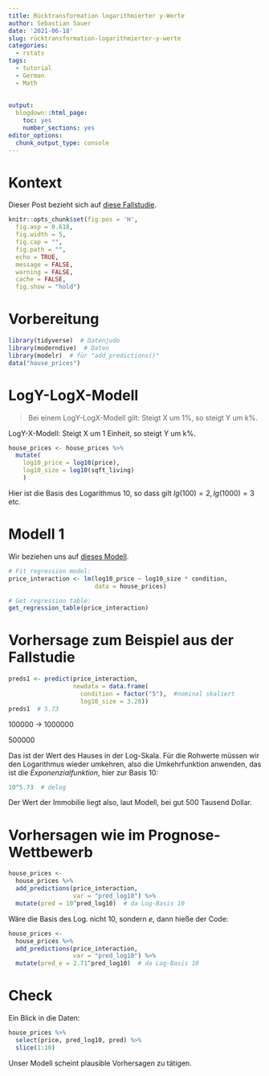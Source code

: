 ```yaml
---
title: Rücktransformation logarithmierter y-Werte
author: Sebastian Sauer
date: '2021-06-18'
slug: rücktransformation-logarithmierter-y-werte
categories:
  - rstats
tags:
  - tutorial
  - German
  - Math
  
  
output:
  blogdown::html_page:
    toc: yes
    number_sections: yes
editor_options: 
  chunk_output_type: console
---
```




# Kontext

Dieser Post bezieht sich auf [diese Fallstudie](https://moderndive.com/11-thinking-with-data.html#seattle-house-prices).


```r
knitr::opts_chunk$set(fig.pos = 'H',
  fig.asp = 0.618,
  fig.width = 5,
  fig.cap = "", 
  fig.path = "",
  echo = TRUE,
  message = FALSE,
  warning = FALSE,
  cache = FALSE,
  fig.show = "hold")
```


# Vorbereitung


```r
library(tidyverse)  # Datenjudo
library(moderndive)  # Daten
library(modelr)  # für "add_predictions()"
data("house_prices")
```


# LogY-LogX-Modell

>   Bei einem LogY-LogX-Modell gilt: Steigt X um 1%, so steigt Y um k%.

LogY-X-Modell: Steigt X um 1 Einheit, so steigt Y um k%.



```r
house_prices <- house_prices %>%
  mutate(
    log10_price = log10(price),
    log10_size = log10(sqft_living)
    )
```


Hier ist die Basis des Logarithmus 10, so dass gilt $lg(100) = 2, lg(1000) = 3$ etc.

# Modell 1

Wir beziehen uns auf [dieses Modell](https://moderndive.com/11-thinking-with-data.html#house-prices-regression).



```r
# Fit regression model:
price_interaction <- lm(log10_price ~ log10_size * condition, 
                        data = house_prices)

# Get regression table:
get_regression_table(price_interaction)
```

# Vorhersage zum Beispiel aus der Fallstudie

```r
preds1 <- predict(price_interaction,
                  newdata = data.frame(
                    condition = factor("5"),  #nominal skaliert
                    log10_size = 3.28))
preds1  # 5.73
```


100000 -> 1000000

500000

Das ist der Wert des Hauses in der Log-Skala. Für die Rohwerte müssen wir den Logarithmus wieder umkehren, also die Umkehrfunktion anwenden, das ist die *Exponenzialfunktion*, hier zur Basis 10:

```r
10^5.73  # delog
```

Der Wert der Immobilie liegt also, laut Modell, bei gut 500 Tausend Dollar.


# Vorhersagen wie im Prognose-Wettbewerb

```r
house_prices <-
  house_prices %>% 
  add_predictions(price_interaction,
                  var = "pred_log10") %>% 
  mutate(pred = 10^pred_log10)  # da Log-Basis 10
```

Wäre die Basis des Log. nicht 10, sondern *e*, dann hieße der Code:


```r
house_prices <-
  house_prices %>% 
  add_predictions(price_interaction,
                  var = "pred_log10") %>% 
  mutate(pred_e = 2.71^pred_log10)  # da Log-Basis 10
```

# Check

Ein Blick in die Daten:

```r
house_prices %>% 
  select(price, pred_log10, pred) %>% 
  slice(1:10)
```


Unser Modell scheint plausible Vorhersagen zu tätigen.

